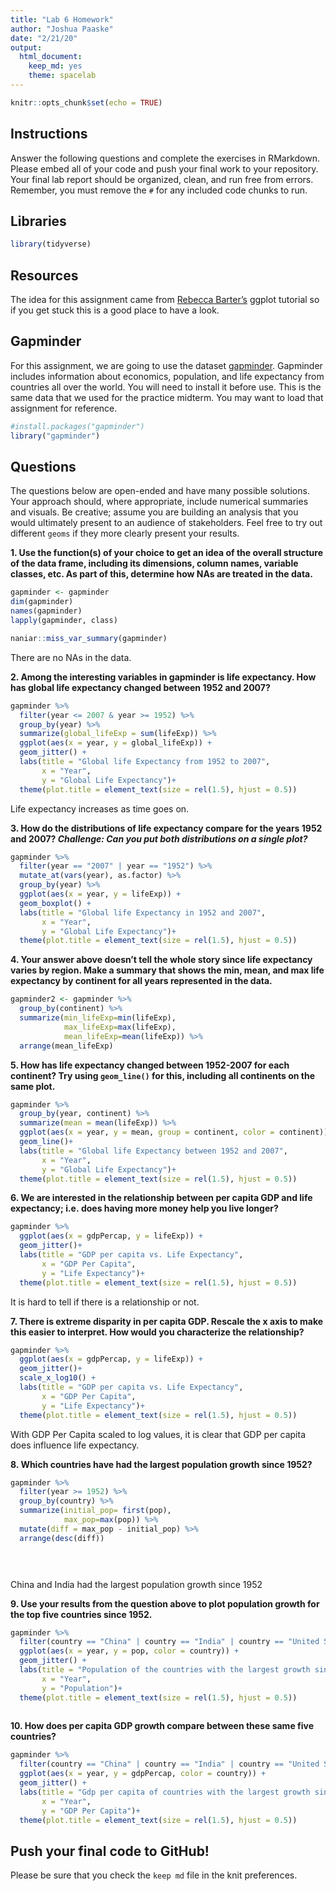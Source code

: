 ```yaml
---
title: "Lab 6 Homework"
author: "Joshua Paaske"
date: "2/21/20"
output:
  html_document: 
    keep_md: yes
    theme: spacelab
---
```


```r
knitr::opts_chunk$set(echo = TRUE)
```

## Instructions
Answer the following questions and complete the exercises in RMarkdown. Please embed all of your code and push your final work to your repository. Your final lab report should be organized, clean, and run free from errors. Remember, you must remove the `#` for any included code chunks to run.  

## Libraries
```r
library(tidyverse)
```

## Resources
The idea for this assignment came from [Rebecca Barter's](http://www.rebeccabarter.com/blog/2017-11-17-ggplot2_tutorial/) ggplot tutorial so if you get stuck this is a good place to have a look.  

## Gapminder
For this assignment, we are going to use the dataset [gapminder](https://cran.r-project.org/web/packages/gapminder/index.html). Gapminder includes information about economics, population, and life expectancy from countries all over the world. You will need to install it before use. This is the same data that we used for the practice midterm. You may want to load that assignment for reference.  
```r
#install.packages("gapminder")
library("gapminder")
```

## Questions
The questions below are open-ended and have many possible solutions. Your approach should, where appropriate, include numerical summaries and visuals. Be creative; assume you are building an analysis that you would ultimately present to an audience of stakeholders. Feel free to try out different `geoms` if they more clearly present your results.  

**1. Use the function(s) of your choice to get an idea of the overall structure of the data frame, including its dimensions, column names, variable classes, etc. As part of this, determine how NAs are treated in the data.**  
```r
gapminder <- gapminder
dim(gapminder)
names(gapminder)
lapply(gapminder, class)
```

```r
naniar::miss_var_summary(gapminder)
```

There are no NAs in the data. 

**2. Among the interesting variables in gapminder is life expectancy. How has global life expectancy changed between 1952 and 2007?**
```r
gapminder %>% 
  filter(year <= 2007 & year >= 1952) %>% 
  group_by(year) %>% 
  summarize(global_lifeExp = sum(lifeExp)) %>% 
  ggplot(aes(x = year, y = global_lifeExp)) +
  geom_jitter() +
  labs(title = "Global life Expectancy from 1952 to 2007",
       x = "Year",
       y = "Global Life Expectancy")+ 
  theme(plot.title = element_text(size = rel(1.5), hjust = 0.5))
```

Life expectancy increases as time goes on. 

**3. How do the distributions of life expectancy compare for the years 1952 and 2007? _Challenge: Can you put both distributions on a single plot?_**
```r
gapminder %>% 
  filter(year == "2007" | year == "1952") %>% 
  mutate_at(vars(year), as.factor) %>% 
  group_by(year) %>% 
  ggplot(aes(x = year, y = lifeExp)) + 
  geom_boxplot() +
  labs(title = "Global life Expectancy in 1952 and 2007",
       x = "Year",
       y = "Global Life Expectancy")+ 
  theme(plot.title = element_text(size = rel(1.5), hjust = 0.5))
```


**4. Your answer above doesn't tell the whole story since life expectancy varies by region. Make a summary that shows the min, mean, and max life expectancy by continent for all years represented in the data.**
```r
gapminder2 <- gapminder %>% 
  group_by(continent) %>% 
  summarize(min_lifeExp=min(lifeExp),
            max_lifeExp=max(lifeExp),
            mean_lifeExp=mean(lifeExp)) %>% 
  arrange(mean_lifeExp)
```

**5. How has life expectancy changed between 1952-2007 for each continent? Try using `geom_line()` for this, including all continents on the same  plot.**
```r
gapminder %>% 
  group_by(year, continent) %>% 
  summarize(mean = mean(lifeExp)) %>% 
  ggplot(aes(x = year, y = mean, group = continent, color = continent)) + 
  geom_line()+
  labs(title = "Global life Expectancy between 1952 and 2007",
       x = "Year",
       y = "Global Life Expectancy")+ 
  theme(plot.title = element_text(size = rel(1.5), hjust = 0.5))
```


**6. We are interested in the relationship between per capita GDP and life expectancy; i.e. does having more money help you live longer?**
```r
gapminder %>% 
  ggplot(aes(x = gdpPercap, y = lifeExp)) + 
  geom_jitter()+
  labs(title = "GDP per capita vs. Life Expectancy",
       x = "GDP Per Capita",
       y = "Life Expectancy")+ 
  theme(plot.title = element_text(size = rel(1.5), hjust = 0.5))
```

It is hard to tell if there is a relationship or not. 

**7. There is extreme disparity in per capita GDP. Rescale the x axis to make this easier to interpret. How would you characterize the relationship?**
```r
gapminder %>% 
  ggplot(aes(x = gdpPercap, y = lifeExp)) + 
  geom_jitter()+
  scale_x_log10() +
  labs(title = "GDP per capita vs. Life Expectancy",
       x = "GDP Per Capita",
       y = "Life Expectancy")+ 
  theme(plot.title = element_text(size = rel(1.5), hjust = 0.5))
```

With GDP Per Capita scaled to log values, it is clear that GDP per capita does influence life expectancy. 

**8. Which countries have had the largest population growth since 1952?**
```r
gapminder %>% 
  filter(year >= 1952) %>% 
  group_by(country) %>% 
  summarize(initial_pop= first(pop),
            max_pop=max(pop)) %>% 
  mutate(diff = max_pop - initial_pop) %>% 
  arrange(desc(diff))


  
```

China and India had the largest population growth since 1952

**9. Use your results from the question above to plot population growth for the top five countries since 1952.**
```r
gapminder %>% 
  filter(country == "China" | country == "India" | country == "United States" | country == "Indonesia" | country == "Brazil" ) %>% 
  ggplot(aes(x = year, y = pop, color = country)) +
  geom_jitter() +
  labs(title = "Population of the countries with the largest growth since 1952",
       x = "Year",
       y = "Population")+ 
  theme(plot.title = element_text(size = rel(1.5), hjust = 0.5))
  
```


**10. How does per capita GDP growth compare between these same five countries?**
```r
gapminder %>% 
  filter(country == "China" | country == "India" | country == "United States" | country == "Indonesia" | country == "Brazil" ) %>% 
  ggplot(aes(x = year, y = gdpPercap, color = country)) +
  geom_jitter() +
  labs(title = "Gdp per capita of countries with the largest growth since 1952",
       x = "Year",
       y = "GDP Per Capita")+ 
  theme(plot.title = element_text(size = rel(1.5), hjust = 0.5))
```


## Push your final code to GitHub!
Please be sure that you check the `keep md` file in the knit preferences. 